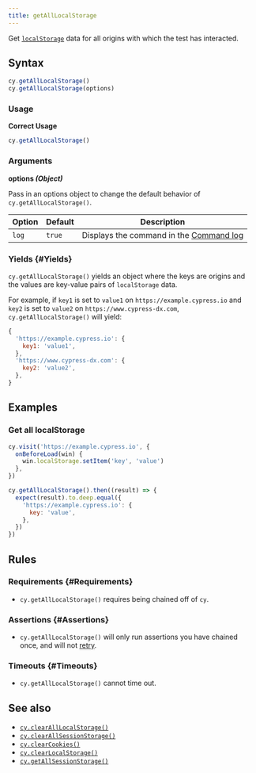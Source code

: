 ```yaml
---
title: getAllLocalStorage
---
```


Get
[`localStorage`](https://developer.mozilla.org/en-US/docs/Web/API/Window/localStorage)
data for all origins with which the test has interacted.

## Syntax

```javascript
cy.getAllLocalStorage()
cy.getAllLocalStorage(options)
```

### Usage

<Icon name="check-circle" color="green" /> **Correct Usage**

```javascript
cy.getAllLocalStorage()
```

### Arguments

<Icon name="angle-right" /> **options _(Object)_**

Pass in an options object to change the default behavior of
`cy.getAllLocalStorage()`.

| Option | Default | Description                                                                         |
| ------ | ------- | ----------------------------------------------------------------------------------- |
| `log`  | `true`  | Displays the command in the [Command log](/app/core-concepts/open-mode#Command-Log) |

### Yields [<Icon name="question-circle"/>](/app/core-concepts/introduction-to-cypress#Subject-Management) {#Yields}

`cy.getAllLocalStorage()` yields an object where the keys are origins and the
values are key-value pairs of `localStorage` data.

For example, if `key1` is set to `value1` on `https://example.cypress.io` and
`key2` is set to `value2` on `https://www.cypress-dx.com`,
`cy.getAllLocalStorage()` will yield:

```js
{
  'https://example.cypress.io': {
    key1: 'value1',
  },
  'https://www.cypress-dx.com': {
    key2: 'value2',
  },
}
```

## Examples

### Get all localStorage

```javascript
cy.visit('https://example.cypress.io', {
  onBeforeLoad(win) {
    win.localStorage.setItem('key', 'value')
  },
})

cy.getAllLocalStorage().then((result) => {
  expect(result).to.deep.equal({
    'https://example.cypress.io': {
      key: 'value',
    },
  })
})
```

## Rules

### Requirements [<Icon name="question-circle"/>](/app/core-concepts/introduction-to-cypress#Chains-of-Commands) {#Requirements}

- `cy.getAllLocalStorage()` requires being chained off of `cy`.

### Assertions [<Icon name="question-circle"/>](/app/core-concepts/introduction-to-cypress#Assertions) {#Assertions}

- `cy.getAllLocalStorage()` will only run assertions you have chained once, and
  will not [retry](/app/core-concepts/retry-ability).

### Timeouts [<Icon name="question-circle"/>](/app/core-concepts/introduction-to-cypress#Timeouts) {#Timeouts}

- `cy.getAllLocalStorage()` cannot time out.

## See also

- [`cy.clearAllLocalStorage()`](/api/commands/clearalllocalstorage)
- [`cy.clearAllSessionStorage()`](/api/commands/clearallsessionstorage)
- [`cy.clearCookies()`](/api/commands/clearcookies)
- [`cy.clearLocalStorage()`](/api/commands/clearlocalstorage)
- [`cy.getAllSessionStorage()`](/api/commands/getallsessionstorage)
